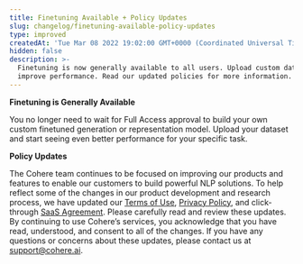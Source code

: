 ```yaml
---
title: Finetuning Available + Policy Updates
slug: changelog/finetuning-available-policy-updates
type: improved
createdAt: 'Tue Mar 08 2022 19:02:00 GMT+0000 (Coordinated Universal Time)'
hidden: false
description: >-
  Finetuning is now generally available to all users. Upload custom datasets to
  improve performance. Read our updated policies for more information.
---
```

**Finetuning is Generally Available**

You no longer need to wait for Full Access approval to build your own custom finetuned generation or representation model. Upload your dataset and start seeing even better performance for your specific task.

**Policy Updates**

The Cohere team continues to be focused on improving our products and features to enable our customers to build powerful NLP solutions. To help reflect some of the changes in our product development and research process, we have updated our [Terms of Use](https://cohere.ai/terms-of-use), [Privacy Policy](https://cohere.ai/privacy), and click-through [SaaS Agreement](https://cohere.ai/saas-agreement). Please carefully read and review these updates. By continuing to use Cohere’s services, you acknowledge that you have read, understood, and consent to all of the changes. If you have any questions or concerns about these updates, please contact us at support@cohere.ai.
